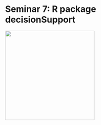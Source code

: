 # Seminar 7: R package decisionSupport  {#decisionSupport} 

![](figures/decisionSupport_hex_sticker.png){width=3in} 
